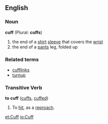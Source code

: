 ==English==

===Noun===
'''cuff''' (Plural: '''cuffs''')
# the end of a [[shirt]] [[sleeve]] that covers the [[wrist]]
# the end of a [[pants]] leg, folded up

===Related terms===
*[[cufflink]]s
*[[turnup]]

===Transitive Verb===
'''to cuff''' ([[cuffs]], [[cuffed]])  <!--[[cuffing]] ? -->
#To [[hit]], as a [[reproach]].

[[et:Cuff]]
[[io:Cuff]]